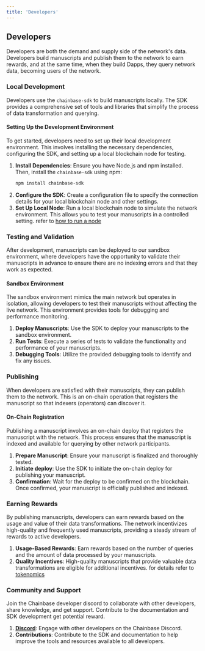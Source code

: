 ```yaml
---
title: 'Developers'
---
```


## Developers

Developers are both the demand and supply side of the network's data. Developers build manuscripts and publish them to the network to earn rewards, and at the same time, when they build Dapps, they query network data, becoming users of the network.

### Local Development

Developers use the `chainbase-sdk` to build manuscripts locally. The SDK provides a comprehensive set of tools and libraries that simplify the process of data transformation and querying.

#### Setting Up the Development Environment

To get started, developers need to set up their local development environment. This involves installing the necessary dependencies, configuring the SDK, and setting up a local blockchain node for testing.

1. **Install Dependencies**: Ensure you have Node.js and npm installed. Then, install the `chainbase-sdk` using npm:
   ```bash
   npm install chainbase-sdk
   ```
2. **Configure the SDK**: Create a configuration file to specify the connection details for your local blockchain node and other settings.
3. **Set Up Local Node**: Run a local blockchain node to simulate the network environment. This allows you to test your manuscripts in a controlled setting.
refer to [how to run a node](xxx)

### Testing and Validation

After development, manuscripts can be deployed to our sandbox environment, where developers have the opportunity to validate their manuscripts in advance to ensure there are no indexing errors and that they work as expected.

#### Sandbox Environment

The sandbox environment mimics the main network but operates in isolation, allowing developers to test their manuscripts without affecting the live network. This environment provides tools for debugging and performance monitoring.

1. **Deploy Manuscripts**: Use the SDK to deploy your manuscripts to the sandbox environment.
2. **Run Tests**: Execute a series of tests to validate the functionality and performance of your manuscripts.
3. **Debugging Tools**: Utilize the provided debugging tools to identify and fix any issues.

### Publishing

When developers are satisfied with their manuscripts, they can publish them to the network. This is an on-chain operation that registers the manuscript so that indexers (operators) can discover it.

#### On-Chain Registration

Publishing a manuscript involves an on-chain deploy that registers the manuscript with the network. This process ensures that the manuscript is indexed and available for querying by other network participants.

1. **Prepare Manuscript**: Ensure your manuscript is finalized and thoroughly tested.
2. **Initiate deploy**: Use the SDK to initiate the on-chain deploy for publishing your manuscript.
3. **Confirmation**: Wait for the deploy to be confirmed on the blockchain. Once confirmed, your manuscript is officially published and indexed.

### Earning Rewards

By publishing manuscripts, developers can earn rewards based on the usage and value of their data transformations. The network incentivizes high-quality and frequently used manuscripts, providing a steady stream of rewards to active developers.

1. **Usage-Based Rewards**: Earn rewards based on the number of queries and the amount of data processed by your manuscripts.
2. **Quality Incentives**: High-quality manuscripts that provide valuable data transformations are eligible for additional incentives.
for details refer to [tokenomics](../tokenomics.mdx)


### Community and Support

Join the Chainbase developer discord to collaborate with other developers, share knowledge, and get support. Contribute to the documentation and SDK development get potential reward.

1. **[Discord](https://discord.gg/chainbase)**: Engage with other developers on the Chainbase Discord.
2. **Contributions**: Contribute to the SDK and documentation to help improve the tools and resources available to all developers.